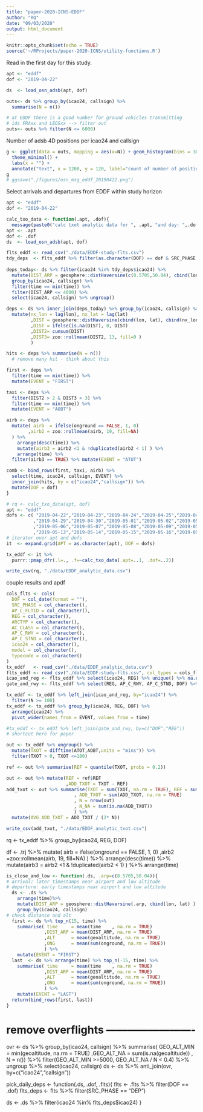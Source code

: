 ```yaml
---
title: "paper-2020-ICNS-EDDF"
author: "RQ"
date: "09/03/2020"
output: html_document
---
```


```r
knitr::opts_chunk$set(echo = TRUE)
source('~/RProjects/paper-2020-ICNS/utility-functions.R')
```

Read in the first day for this study.

```r
apt <- "eddf"
dof <- "2019-04-22"

ds  <- load_osn_adsb(apt, dof)

outs<- ds %>% group_by(icao24, callsign) %>%
  summarise(N = n())

# at EDDF there is a good number for ground vehicles transmitting 
# ids FRAxx and LEOSxx --> filter out
outs<- outs %>% filter(N <= 6000)
```

Number of adsb 4D positions per icao24 and callsign

```r
g <- ggplot(data = outs, mapping = aes(x=N)) + geom_histogram(bins = 300) +
  theme_minimal() +
  labs(x = "") +
  annotate("text", x = 1200, y = 120, label="count of number of positions \n per icao24/callsign tuple \n at EDDF on 22. April 2019 \n filtered to N <= 6000", hjust = 0)
g
# ggsave("./figures/osn_msg_eddf_20190422.png")
```

Select arrivals and departures from EDDF within study horizon

```r
apt <- "eddf"
dof <- "2019-04-22"

calc_txo_data <- function(.apt, .dof){
  message(paste0("calc txot analytic data for ", .apt, "and day: ",.dof))
apt <- .apt
dof <- .dof
ds  <- load_osn_adsb(apt, dof)

flts_eddf <- read_csv("./data/EDDF-study-flts.csv") 
tdy_deps  <- flts_eddf %>% filter(as.character(DOF) == dof & SRC_PHASE == "DEP")
 
deps_today<- ds %>% filter(icao24 %in% tdy_deps$icao24) %>%
  mutate(DIST_ARP = geosphere::distHaversine(c(8.5705,50.04), cbind(lon, lat) ) ) %>%
  group_by(icao24, callsign) %>%
  filter(time == min(time)) %>%
  filter(DIST_ARP <= 4000) %>%
  select(icao24, callsign) %>% ungroup()

deps <- ds %>% inner_join(deps_today) %>% group_by(icao24, callsign) %>%
  mutate(nx_lon = lag(lon), nx_lat = lag(lat)
         ,DIST = geosphere::distHaversine(cbind(lon, lat), cbind(nx_lon, nx_lat))
         ,DIST = ifelse(is.na(DIST), 0, DIST)
         ,DIST2= cumsum(DIST)
         ,DIST3= zoo::rollmean(DIST2, 13, fill=0 )
         )

hits <- deps %>% summarise(N = n())
  # remove many hit - think about this

first <- deps %>%
  filter(time == min(time)) %>%
  mutate(EVENT = "FIRST")

taxi <- deps %>%
  filter(DIST2 > 2 & DIST3 > 3) %>%
  filter(time == min(time)) %>%
  mutate(EVENT = "AOBT") 

airb <- deps %>% 
  mutate( airb  = ifelse(onground == FALSE, 1, 0)
        ,airb2 = zoo::rollmean(airb, 19, fill=NA)
  ) %>%
    arrange(desc(time)) %>%
    mutate(airb3 = airb2 <1 & !duplicated(airb2 < 1) ) %>%
    arrange(time) %>%
  filter(airb3 == TRUE) %>% mutate(EVENT = "ATOT")

comb <- bind_rows(first, taxi, airb) %>%
  select(time, icao24, callsign, EVENT) %>%
  inner_join(hits, by = c("icao24","callsign")) %>%
  mutate(DOF = dof)
}
```

```r
# rq <- calc_txo_data(apt, dof)
apt <- "eddf"
dofs <- c( "2019-04-22","2019-04-23","2019-04-24","2019-04-25","2019-04-26","2019-04-27","2019-04-28"
          ,"2019-04-29","2019-04-30","2019-05-01","2019-05-02","2019-05-03","2019-05-04","2019-05-05"
          ,"2019-05-06","2019-05-07","2019-05-08","2019-05-09","2019-05-10","2019-05-11","2019-05-12"
          ,"2019-05-13","2019-05-14","2019-05-15","2019-05-16","2019-05-17","2019-05-18","2019-05-19")
# iterator over apt and dofs
it  <- expand.grid(APT = as.character(apt), DOF = dofs)

tx_eddf <- it %>% 
  purrr::pmap_dfr(.l=., .f=~calc_txo_data(.apt=..1, .dof=..2))

write_csv(rq, "./data/EDDF_analytic_data.csv")
```

couple results and apdf

```r
cols_flts <- cols(
  DOF = col_date(format = ""),
  SRC_PHASE = col_character(),
  AP_C_FLTID = col_character(),
  REG = col_character(),
  ARCTYP = col_character(),
  AC_CLASS = col_character(),
  AP_C_RWY = col_character(),
  AP_C_STND = col_character(),
  icao24 = col_character(),
  model = col_character(),
  typecode = col_character()
)
tx_eddf   <- read_csv("./data/EDDF_analytic_data.csv")
flts_eddf <- read_csv("./data/EDDF-study-flts.csv", col_types = cols_flts) 
icao_and_reg <- flts_eddf %>% select(icao24, REG) %>% unique() %>% na.omit()
gate_and_rwy <- flts_eddf %>% select(REG, AP_C_RWY, AP_C_STND, DOF) %>% na.omit()

tx_eddf <- tx_eddf %>% left_join(icao_and_reg, by="icao24") %>%
  filter(N >= 100)
tx_eddf <- tx_eddf %>% group_by(icao24, REG, DOF) %>% 
  arrange(icao24) %>% 
  pivot_wider(names_from = EVENT, values_from = time)

#tx_eddf <- tx_eddf %>% left_join(gate_and_rwy, by=c("DOF","REG"))
# shortcut here for paper

out <- tx_eddf %>% ungroup() %>%
  mutate(TXOT = difftime(ATOT,AOBT,units = "mins")) %>%
  filter(TXOT > 0, TXOT <=180) 

ref <- out %>% summarise(REF = quantile(TXOT, probs = 0.2))

out <- out %>% mutate(REF = ref$REF
                      ,ADD_TXOT = TXOT - REF)
add_txot <- out %>% summarise(TXOT = sum(TXOT, na.rm = TRUE), REF = sum(REF, na.rm=TRUE)
                         , ADD_TXOT = sum(ADD_TXOT, na.rm = TRUE)
                         , N = nrow(out)
                         , N_NA = sum(is.na(ADD_TXOT))
                         ) %>%
  mutate(AVG_ADD_TXOT = ADD_TXOT / (2* N))

write_csv(add_txot, "./data/EDDF_analytic_txot.csv")
```

rq <- tx_eddf %>% group_by(icao24, REG, DOF)



df <- .trj %>%
    mutate( airb = ifelse(onground == FALSE, 1, 0)
           ,airb2 =zoo::rollmean(airb, 19, fill=NA)
           ) %>%
    arrange(desc(time)) %>%
    mutate(airb3 = airb2 <1 & !duplicated(airb2 < 1) ) %>%
    arrange(time)





```r
is_close_and_low <- function(.ds, .arp=c(8.5705,50.04)){
# arrival: later timestamps near airport and low altitude 
# departure: early timestamps near airport and low altitude
  ds <- .ds %>% 
    arrange(time)%>%
    mutate(DIST_ARP = geosphere::distHaversine(.arp, cbind(lon, lat) ) ) %>% 
    group_by(icao24, callsign)
# check distance and alt
  first <- ds %>% top_n(15, time) %>%
    summarise( time     = mean(time    , na.rm = TRUE)
              ,DIST_ARP = mean(DIST_ARP, na.rm = TRUE)
              ,ALT      = mean(geoaltitude, na.rm = TRUE)
              ,ONG      = mean(sum(onground, na.rm = TRUE))
              ) %>% 
    mutate(EVENT = "FIRST")
  last  <- ds %>% arrange(time) %>% top_n(-15, time) %>%
    summarise( time     = mean(time    , na.rm = TRUE)
              ,DIST_ARP = mean(DIST_ARP, na.rm = TRUE)
              ,ALT      = mean(geoaltitude, na.rm = TRUE)
              ,ONG      = mean(sum(onground, na.rm = TRUE))
              ) %>% 
    mutate(EVENT = "LAST")
  return(bind_rows(first, last))
}
```

# remove overflights -------------------------
  ovr <- ds %>% group_by(icao24, callsign) %>% 
    summarise( GEO_ALT_MIN = min(geoaltitude, na.rm = TRUE)
              ,GEO_ALT_NA  = sum(is.na(geoaltitude))
              , N          = n()) %>%
    filter(GEO_ALT_MIN >=5000, GEO_ALT_NA / N < 0.4) %>%
    ungroup %>% select(icao24, callsign)
  ds <- ds %>% anti_join(ovr, by=c("icao24","callsign"))


pick_daily_deps <- function(.ds, .dof, .flts){
  flts <- .flts %>% filter(DOF == .dof)
  flts_deps <- flts %>% filter(SRC_PHASE == "DEP")
  
  ds <- .ds %>% filter(icao24 %in% flts_deps$icao24)
}




